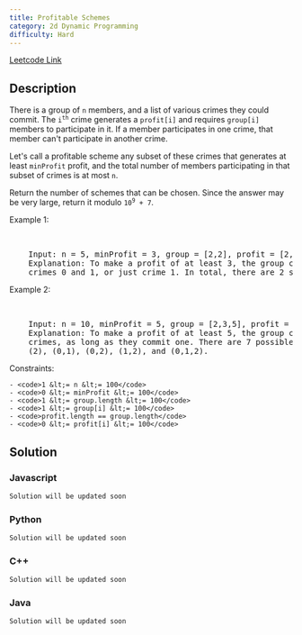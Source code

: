 ```yaml
---
title: Profitable Schemes
category: 2d Dynamic Programming
difficulty: Hard
---
```


<Callout>

[Leetcode Link](https://leetcode.com/problems/profitable-schemes)

</Callout>

## Description

There is a group of <code>n</code> members, and a list of various crimes they could commit. The <code>i<sup>th</sup></code> crime generates a <code>profit[i]</code> and requires <code>group[i]</code> members to participate in it. If a member participates in one crime, that member can&#39;t participate in another crime.

Let&#39;s call a profitable scheme any subset of these crimes that generates at least <code>minProfit</code> profit, and the total number of members participating in that subset of crimes is at most <code>n</code>.

Return the number of schemes that can be chosen. Since the answer may be very large, return it modulo <code>10<sup>9</sup> + 7</code>.

Example 1:

<br />
<pre className="overflow-x-auto">
	Input: n = 5, minProfit = 3, group = [2,2], profit = [2,3] Output: 2
	Explanation: To make a profit of at least 3, the group could either commit
	crimes 0 and 1, or just crime 1. In total, there are 2 schemes.
</pre>

Example 2:

<br />
<pre className="overflow-x-auto">
	Input: n = 10, minProfit = 5, group = [2,3,5], profit = [6,7,8] Output: 7
	Explanation: To make a profit of at least 5, the group could commit any
	crimes, as long as they commit one. There are 7 possible schemes: (0), (1),
	(2), (0,1), (0,2), (1,2), and (0,1,2).
</pre>

Constraints:

    - <code>1 &lt;= n &lt;= 100</code>
    - <code>0 &lt;= minProfit &lt;= 100</code>
    - <code>1 &lt;= group.length &lt;= 100</code>
    - <code>1 &lt;= group[i] &lt;= 100</code>
    - <code>profit.length == group.length</code>
    - <code>0 &lt;= profit[i] &lt;= 100</code>

## Solution

### Javascript

```javascript
Solution will be updated soon
```

### Python

```python
Solution will be updated soon
```

### C++

```cpp
Solution will be updated soon
```

### Java

```java
Solution will be updated soon
```

